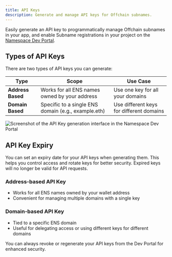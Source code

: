 ```yaml
---
title: API Keys
description: Generate and manage API keys for Offchain subnames.
---
```


Easily generate an API key to programmatically manage Offchain subnames in your app, and enable Subname registrations in your project on the [Namespace Dev Portal](https://dev.namespace.ninja).

## Types of API Keys

There are two types of API keys you can generate:

| Type           | Scope                                             | Use Case                                      |
|----------------|--------------------------------------------------|-----------------------------------------------|
| **Address Based** | Works for all ENS names owned by your address    | Use one key for all your domains               |
| **Domain Based**  | Specific to a single ENS domain (e.g., example.eth) | Use different keys for different domains       |


<img src="/assets/api-keys.png" alt="Screenshot of the API Key generation interface in the Namespace Dev Portal" />


## API Key Expiry

You can set an expiry date for your API keys when generating them. This helps you control access and rotate keys for better security. Expired keys will no longer be valid for API requests.

### Address-based API Key
- Works for all ENS names owned by your wallet address
- Convenient for managing multiple domains with a single key

### Domain-based API Key
- Tied to a specific ENS domain
- Useful for delegating access or using different keys for different domains

<Tip> You can always revoke or regenerate your API keys from the Dev Portal for enhanced security. </Tip>
